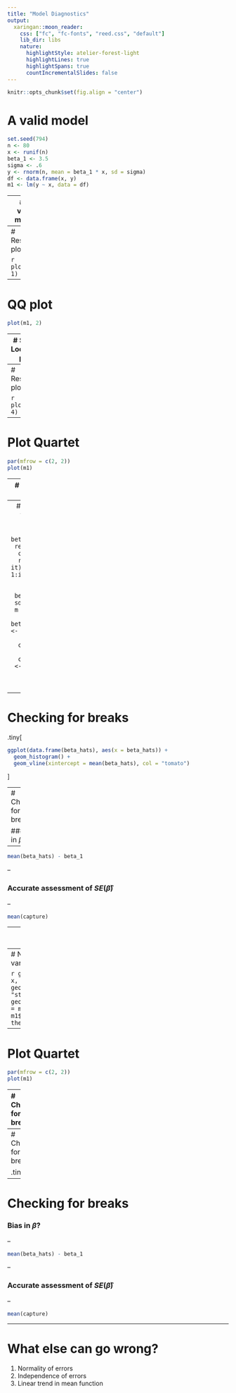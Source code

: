 ```yaml
---
title: "Model Diagnostics"
output:
  xaringan::moon_reader:
    css: ["fc", "fc-fonts", "reed.css", "default"]
    lib_dir: libs
    nature:
      highlightStyle: atelier-forest-light
      highlightLines: true
      highlightSpans: true
      countIncrementalSlides: false
---
```


```r
knitr::opts_chunk$set(fig.align = "center")
```


# A valid model

```r
set.seed(794)
n <- 80
x <- runif(n)
beta_1 <- 3.5
sigma <- .6
y <- rnorm(n, mean = beta_1 * x, sd = sigma)
df <- data.frame(x, y)
m1 <- lm(y ~ x, data = df)
```

---
# A valid model

```r
library(ggplot2)
ggplot(df, aes(x = x, y = y)) + 
  geom_point(col = "steelblue") + 
  geom_abline(intercept = m1$coef[1], slope = m1$coef[2]) +
  theme_bw()
```

---
# Residual plot

```r
plot(m1, 1)
```


---
# QQ plot

```r
plot(m1, 2)
```


---
# Scale Location plot

```r
plot(m1, 3)
```


---
# Residual plot

```r
plot(m1, 4)
```


---
# Plot Quartet

```r
par(mfrow = c(2, 2))
plot(m1)
```


---
# What can break?

1. Unbiased estimation of $\hat{\beta}$
2. Accurate assessment of $SE(\hat{\beta})$
    - p-values
    - CI's
    

---
# Checking for breaks

```r
it <- 10000
beta_hats <- rep(NA, it)
capture <- rep(FALSE, it)
for(i in 1:it) {
  y <- rnorm(n, mean = beta_1 * x, sd = sigma)
  m <- lm(y ~ x)
  beta_hats[i] <- m$coef[2]
  ci <- confint(m)[2, ]
  capture[i] <- (ci[1] < beta_1 & beta_1 < ci[2])
}
```


---
# Checking for breaks

.tiny[
```r
ggplot(data.frame(beta_hats), aes(x = beta_hats)) +
  geom_histogram() +
  geom_vline(xintercept = mean(beta_hats), col = "tomato")
```
]

---
# Checking for breaks

### Bias in $\hat{\beta}$?

--

```r
mean(beta_hats) - beta_1
```

--

### Accurate assessment of $SE(\hat{\beta})$

--

```r
mean(capture)
```


---
# Let's break something

## Non-constant variance

```r
set.seed(794)
n <- 80
x <- runif(n)
y <- rnorm(n, mean = beta_1 * x, sd = .93 * x)
df <- data.frame(x, y)
m1 <- lm(y ~ x, data = df)
```

---
# Non-constant variance

```r
ggplot(df, aes(x = x, y = y)) + 
  geom_point(col = "steelblue") + 
  geom_abline(intercept = m1$coef[1], slope = m1$coef[2]) +
  theme_bw()
```

---
# Plot Quartet

```r
par(mfrow = c(2, 2))
plot(m1)
```


---
# Checking for breaks

```r
it <- 10000
beta_hats <- rep(NA, it)
capture <- rep(FALSE, it)
for(i in 1:it) {
  y <- rnorm(n, mean = beta_1 * x, sd = .93 * x)
  m <- lm(y ~ x)
  beta_hats[i] <- m$coef[2]
  ci <- confint(m)[2, ]
  capture[i] <- (ci[1] < beta_1 & beta_1 < ci[2])
}
```


---
# Checking for breaks

.tiny[
```r
ggplot(data.frame(beta_hats), aes(x = beta_hats)) +
  geom_histogram() +
  geom_vline(xintercept = mean(beta_hats), col = "tomato")
```
]


---
# Checking for breaks

### Bias in $\hat{\beta}$?

--

```r
mean(beta_hats) - beta_1
```

--

### Accurate assessment of $SE(\hat{\beta})$

--

```r
mean(capture)
```


---
# What else can go wrong?

1. Normality of errors
2. Independence of errors
3. Linear trend in mean function
